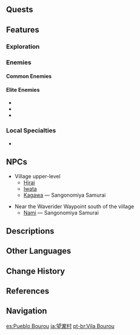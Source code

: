 {{Location Infobox
|image        = Bourou Village.png
|type         = Subarea
|region       = Inazuma
|area         = Watatsumi Island
}}
{{Location Intro|{{Lang|'''Bourou Village'''|ja=望瀧村|ja_rm=Bourou-mura}}|description=<p>It served as the camp where soldiers were trained during the [[Watatsumi Army]]'s fight against the [[Shogunate]].</p>}}

==Quests==
{{Quests by Category List|heo=1}}

==Features==
===Exploration===
{{Column|2|
*[[Electro Cube]]
*[[Electro Seelie]]
*[[Electro Rock Pile]]
*[[Elemental Monument]] ({{Electro}}, {{Hydro}})
*[[Lightning Strike Probe]]
*[[Mysterious Pillar]]
*[[Phase Gate]]
*[[Seelie]]
*[[Thunder Sakura Bough]]
}}

===Enemies===
====Common Enemies====
{{Column|2|
*{{Enemy|Anemo Specter}}
*{{Enemy|Geo Specter}}
*{{Enemy|Hydro Specter}}
*{{Enemy|Fatui Skirmisher - Anemoboxer Vanguard}}
*{{Enemy|Fatui Skirmisher - Pyroslinger Bracer}}
*{{Enemy|Hilichurl Grenadier}}
*{{Enemy|Electro Hilichurl Shooter}}
*{{Enemy|Pyro Hilichurl Shooter}}
*{{Enemy|Electro Samachurl}}
*{{Enemy|Electro Whopperflower}}
*{{Enemy|Pyro Whopperflower}}
}}

====Elite Enemies====
*{{Enemy|Mirror Maiden}}
*{{Enemy|Ruin Destroyer}}
*{{Enemy|Ruin Scout}}

===Local Specialties===
*{{Item|Sea Ganoderma}}

==NPCs==
{{Column|2|
* Village lower-level
** [[Hiroyuki]] &mdash; Sangonomiya Samurai
** [[Kiyoko]] &mdash; Merchant
** [[Komaki]] &mdash; Bourou Village Elder
** [[Koyama]] &mdash; Sangonomiya Samurai
** [[Matsuda]] &mdash; Sangonomiya Samurai
** [[Mirai]]
** [[Momoko]]
** [[Nishikino Reirei]] &mdash; Pharmacist
** [[Ookubo Daisuke]] &mdash; Sangonomiya Samurai
** [[Raku]] &mdash; Sangonomiya Samurai
** [[Shirai]]
}}

* Village upper-level
**[[Hirai]]
**[[Iwata]]
** [[Kagawa]] &mdash; Sangonomiya Samurai

* Near the Waverider Waypoint south of the village
** [[Nami]] &mdash; Sangonomiya Samurai

==Descriptions==
{{Description|An ancient village on Watatsumi Island. It is said that the ancestors of its people came from [[Enkanomiya|deep beneath the waves]].<br />It is also an important rallying point for those who are opposed to the [[Vision Hunt Decree]].|Viewpoint, [[Village of the People of the Deep]]}}

==Other Languages==
{{Other Languages
|en      = Bourou Village
|zhs     = 望泷村
|zhs_rm  = Wànglóng-cūn
|zht     = 望瀧村
|zht_rm  = Wànglóng-cūn
|zh_tl   = Waterfall-View Village{{Sino|zh|ja}}
|ja      = {{Rubi|望|ぼう|瀧|ろう|村|むら}}
|ja_rm   = Bourou-mura<ref>[[Map]], Label: Bourou Village (Japanese)</ref>
|ja_tl   = Waterfall-View Village
|ko      = 보우로우 마을
|ko_rm   = Bourou Ma'eul
|ko_tl   = Bourou Village
|es      = Pueblo Bourou
|es_tl   = Bourou Village
|fr      = Village de Bourou
|fr_tl   = Bourou Village
|ru      = Деревня Боро
|ru_tl   = Bourou Village
|th      = Bourou Village
|vi      = Làng Bourou
|vi_tl   = Bourou Village
|de      = Dorf Bourou
|de_tl   = Bourou Village
|id      = Bourou Village
|pt      = Vila Bourou
|pt_tl   = Bourou Village
|tr      = Bourou Köyü
|tr_tl   = 
|it      = Villaggio di Bourou
|it_tl   = Bourou Village
}}

==Change History==
{{Change History|2.1}}

==References==
{{Reflist}}

==Navigation==
{{Area Navbox|Inazuma}}

[[es:Pueblo Bourou]]
[[ja:望瀧村]]
[[pt-br:Vila Bourou]]